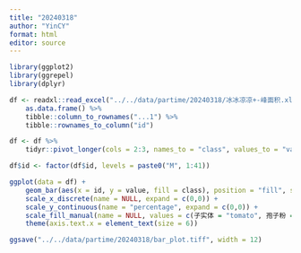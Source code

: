 ```yaml
---
title: "20240318"
author: "YinCY"
format: html
editor: source
---
```


```r
library(ggplot2)
library(ggrepel)
library(dplyr)

df <- readxl::read_excel("../../data/partime/20240318/冰冰凉凉+-峰面积.xlsx") %>% 
    as.data.frame() %>% 
    tibble::column_to_rownames("...1") %>% 
    tibble::rownames_to_column("id")

df <- df %>% 
    tidyr::pivot_longer(cols = 2:3, names_to = "class", values_to = "value")

df$id <- factor(df$id, levels = paste0("M", 1:41))
```

```r
ggplot(data = df) + 
    geom_bar(aes(x = id, y = value, fill = class), position = "fill", stat = "identity") +
    scale_x_discrete(name = NULL, expand = c(0,0)) +
    scale_y_continuous(name = "percentage", expand = c(0,0)) +
    scale_fill_manual(name = NULL, values = c(子实体 = "tomato", 孢子粉 = "steelblue")) +
    theme(axis.text.x = element_text(size = 6))

ggsave("../../data/partime/20240318/bar_plot.tiff", width = 12)
```







